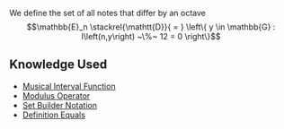 We define the set of all notes that differ by an octave:<math display="block">\mathbb{E}_n \stackrel{\mathtt{D}}{ = } \left\{ y \in \mathbb{G} :  I\left(n,y\right) ~\%~ 12 = 0  \right\}</math> 

== Knowledge Used ==

* [[Musical Interval Function]]
* [[Modulus Operator]]
* [[Set Builder Notation]]
* [[Definition Equals]]

{{Knowledge Metadata|Music Theory|Definition}}